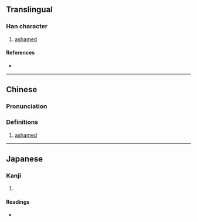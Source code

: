 {{character info/new}}
==Translingual==

===Han character===
{{Han char|rn=9|rad=人|as=12|sn=14|four=29259|canj=OFDQ|ids=⿰亻粦}}

# [[ashamed]]

====References====
* {{Han ref|kx=0117.310|dkj=01133|dj=0250.010|hdz=10221.070|uh=50EF|ud=20719|bh=E0FC|bd=57596}}

----

==Chinese==
{{zh-forms}}

===Pronunciation===
{{zh-pron
|m=lǐn
|c=leon5,leon6
|mc=y
|oc=y
|ma=
|cat=a
}}

===Definitions===
{{zh-hanzi}}

# [[ashamed]]

----

==Japanese==

===Kanji===
{{ja-kanji|grade=|rs=人12}}

# {{rfdef|ja|sort=人12}}

====Readings====
* {{ja-readings|on=[[りん]] (rin)|kun=[[はじる]] (hajiru)}}